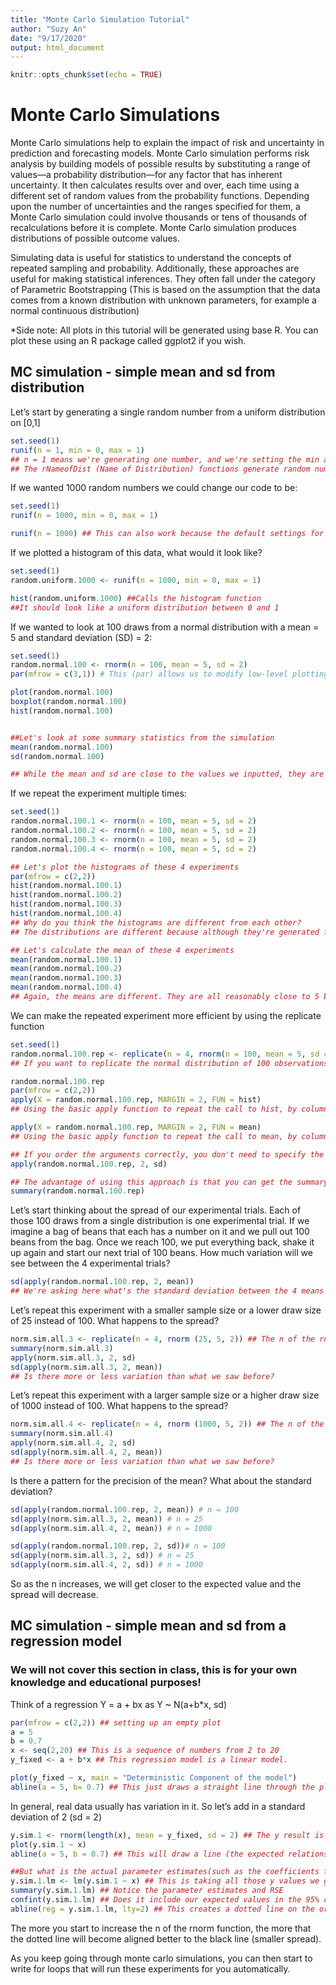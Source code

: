 ```yaml
---
title: "Monte Carlo Simulation Tutorial"
author: "Suzy An"
date: "9/17/2020"
output: html_document
---
```


```r
knitr::opts_chunk$set(echo = TRUE)
```

# Monte Carlo Simulations

Monte Carlo simulations help to explain the impact of risk and uncertainty in prediction and forecasting models.
Monte Carlo simulation performs risk analysis by building models of possible results by substituting a range of values—a probability distribution—for any factor that has inherent uncertainty. It then calculates results over and over, each time using a different set of random values from the probability functions. Depending upon the number of uncertainties and the ranges specified for them, a Monte Carlo simulation could involve thousands or tens of thousands of recalculations before it is complete. Monte Carlo simulation produces distributions of possible outcome values.

Simulating data is useful for statistics to understand the concepts of repeated sampling and probability. Additionally, these approaches are useful for making statistical inferences. They often fall under the category of Parametric Bootstrapping (This is based on the assumption that the data comes from a known distribution with unknown parameters, for example a normal continuous distribution) 

*Side note: All plots in this tutorial will be generated using base R. You can plot these using an R package called ggplot2 if you wish. 

## MC simulation - simple mean and sd from distribution

Let's start by generating a single random number from a uniform distribution on [0,1]

```r
set.seed(1)
runif(n = 1, min = 0, max = 1)
## n = 1 means we're generating one number, and we're setting the min and max boundaries
## The rNameofDist (Name of Distribution) functions generate random numbers based off of the distribution
```

If we wanted 1000 random numbers we could change our code to be:

```r
set.seed(1)
runif(n = 1000, min = 0, max = 1)

runif(n = 1000) ## This can also work because the default settings for min and max are 0 and 1.
```

If we plotted a histogram of this data, what would it look like? 

```r
set.seed(1)
random.uniform.1000 <- runif(n = 1000, min = 0, max = 1)

hist(random.uniform.1000) ##Calls the histogram function
##It should look like a uniform distribution between 0 and 1
```

If we wanted to look at 100 draws from a normal distribution with a mean = 5 and standard deviation (SD) = 2:
```r
set.seed(1)
random.normal.100 <- rnorm(n = 100, mean = 5, sd = 2)
par(mfrow = c(3,1)) # This (par) allows us to modify low-level plotting functions. Here we have changed the graphical device (the palette) to have 3 rows and 1 column, so we can put 3 plots on it 

plot(random.normal.100)
boxplot(random.normal.100)
hist(random.normal.100)


##Let's look at some summary statistics from the simulation 
mean(random.normal.100)
sd(random.normal.100)

## While the mean and sd are close to the values we inputted, they are not exactly 5 and 2. Why? 
```

If we repeat the experiment multiple times: 
```r
set.seed(1)
random.normal.100.1 <- rnorm(n = 100, mean = 5, sd = 2)
random.normal.100.2 <- rnorm(n = 100, mean = 5, sd = 2)
random.normal.100.3 <- rnorm(n = 100, mean = 5, sd = 2)
random.normal.100.4 <- rnorm(n = 100, mean = 5, sd = 2)

## Let's plot the histograms of these 4 experiments
par(mfrow = c(2,2))
hist(random.normal.100.1)
hist(random.normal.100.2)
hist(random.normal.100.3)
hist(random.normal.100.4)
## Why do you think the histograms are different from each other? 
## The distributions are different because although they're generated from the normal distribution, they are each an independent draw of 100 observations.

## Let's calculate the mean of these 4 experiments
mean(random.normal.100.1)
mean(random.normal.100.2)
mean(random.normal.100.3)
mean(random.normal.100.4)
## Again, the means are different. They are all reasonably close to 5 but not exactly 5.
```

We can make the repeated experiment more efficient by using the replicate function 
```r
set.seed(1)
random.normal.100.rep <- replicate(n = 4, rnorm(n = 100, mean = 5, sd = 2))
## If you want to replicate the normal distribution of 100 observations more than 4 times, you can change the n = in the replicate function to a different number. 

random.normal.100.rep 
par(mfrow = c(2,2))
apply(X = random.normal.100.rep, MARGIN = 2, FUN = hist) 
## Using the basic apply function to repeat the call to hist, by columns (MARGIN = 2). Along rows would be (MARGIN = 1).

apply(X = random.normal.100.rep, MARGIN = 2, FUN = mean) 
## Using the basic apply function to repeat the call to mean, by columns (MARGIN = 2). Along rows would be (MARGIN = 1).

## If you order the arguments correctly, you don't need to specify the names of the arguments 
apply(random.normal.100.rep, 2, sd) 

## The advantage of using this approach is that you can get the summary statistics quickly by doing this: 
summary(random.normal.100.rep)
```

Let's start thinking about the spread of our experimental trials. Each of those 100 draws from a single distribution is one experimental trial. If we imagine a bag of beans that each has a number on it and we pull out 100 beans from the bag. Once we reach 100, we put everything back, shake it up again and start our next trial of 100 beans. How much variation will we see between the 4 experimental trials? 
```r
sd(apply(random.normal.100.rep, 2, mean)) 
## We're asking here what's the standard deviation between the 4 means we calculated
```

Let's repeat this experiment with a smaller sample size or a lower draw size of 25 instead of 100. What happens to the spread? 
```r
norm.sim.all.3 <- replicate(n = 4, rnorm (25, 5, 2)) ## The n of the rnorm has changed to 25
summary(norm.sim.all.3)
apply(norm.sim.all.3, 2, sd)
sd(apply(norm.sim.all.3, 2, mean))
## Is there more or less variation than what we saw before? 
```

Let's repeat this experiment with a larger sample size or a higher draw size of 1000 instead of 100. What happens to the spread? 
```r
norm.sim.all.4 <- replicate(n = 4, rnorm (1000, 5, 2)) ## The n of the rnorm has changed to 1000
summary(norm.sim.all.4)
apply(norm.sim.all.4, 2, sd)
sd(apply(norm.sim.all.4, 2, mean))
## Is there more or less variation than what we saw before? 
```

Is there a pattern for the precision of the mean? What about the standard deviation? 
```r
sd(apply(random.normal.100.rep, 2, mean)) # n = 100
sd(apply(norm.sim.all.3, 2, mean)) # n = 25
sd(apply(norm.sim.all.4, 2, mean)) # n = 1000

sd(apply(random.normal.100.rep, 2, sd))# n = 100
sd(apply(norm.sim.all.3, 2, sd)) # n = 25
sd(apply(norm.sim.all.4, 2, sd)) # n = 1000
```

So as the n increases, we will get closer to the expected value and the spread will decrease.

## MC simulation - simple mean and sd from a regression model 
### We will not cover this section in class, this is for your own knowledge and educational purposes! 

Think of a regression Y = a + bx as Y ~ N(a+b*x, sd)

```r
par(mfrow = c(2,2)) ## setting up an empty plot 
a = 5
b = 0.7
x <- seq(2,20) ## This is a sequence of numbers from 2 to 20
y_fixed <- a + b*x ## This regression model is a linear model. 

plot(y_fixed ~ x, main = "Deterministic Component of the model")
abline(a = 5, b= 0.7) ## This just draws a straight line through the plot
```

In general, real data usually has variation in it. So let's add in a standard deviation of 2 (sd = 2)

```r
y.sim.1 <- rnorm(length(x), mean = y_fixed, sd = 2) ## The y result is coming from a normal distribution where the mean is the y_fixed with a standard deviation. n = length(x) because the length of x as a sequence is how many draws/numbers it will take 
plot(y.sim.1 ~ x)
abline(a = 5, b = 0.7) ## This will draw a line (the expected relationship) based on the paramaters we inputted (5 and 0.7)) - same black line as above 

##But what is the actual parameter estimates(such as the coefficients for the x and the intercept) for the regression? 
y.sim.1.lm <- lm(y.sim.1 ~ x) ## This is taking all those y values we generated for the x that took into account standard deviation and creating a linear model with the original x 
summary(y.sim.1.lm) ## Notice the parameter estimates and RSE
confint(y.sim.1.lm) ## Does it include our expected values in the 95% confidence intervals?
abline(reg = y.sim.1.lm, lty=2) ## This creates a dotted line on the original plot where this is the estimated values based on simulated data that we just created
```

The more you start to increase the n of the rnorm function, the more that the dotted line will become aligned better to the black line (smaller spread).

As you keep going through monte carlo simulations, you can then start to write for loops that will run these experiments for you automatically. 




